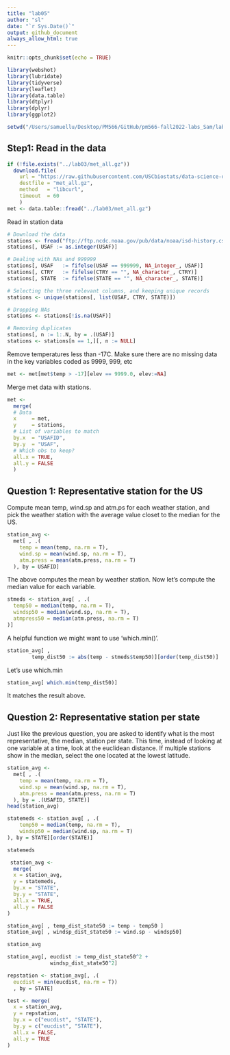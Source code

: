 ```yaml
---
title: "lab05"
author: "sl"
date: "`r Sys.Date()`"
output: github_document
always_allow_html: true
---
```


```r
knitr::opts_chunk$set(echo = TRUE)
```

```r
library(webshot)
library(lubridate)
library(tidyverse)
library(leaflet)
library(data.table)
library(dtplyr)
library(dplyr)
library(ggplot2)
```

```r
setwd("/Users/samuellu/Desktop/PM566/GitHub/pm566-fall2022-labs_Sam/lab05/")
```

## Step1: Read in the data
```r
if (!file.exists("../lab03/met_all.gz"))
  download.file(
    url = "https://raw.githubusercontent.com/USCbiostats/data-science-data/master/02_met/met_all.gz",
    destfile = "met_all.gz",
    method   = "libcurl",
    timeout  = 60
    )
met <- data.table::fread("../lab03/met_all.gz")
```

Read in station data

```r
# Download the data
stations <- fread("ftp://ftp.ncdc.noaa.gov/pub/data/noaa/isd-history.csv")
stations[, USAF := as.integer(USAF)]

# Dealing with NAs and 999999
stations[, USAF   := fifelse(USAF == 999999, NA_integer_, USAF)]
stations[, CTRY   := fifelse(CTRY == "", NA_character_, CTRY)]
stations[, STATE  := fifelse(STATE == "", NA_character_, STATE)]

# Selecting the three relevant columns, and keeping unique records
stations <- unique(stations[, list(USAF, CTRY, STATE)])

# Dropping NAs
stations <- stations[!is.na(USAF)]

# Removing duplicates
stations[, n := 1:.N, by = .(USAF)]
stations <- stations[n == 1,][, n := NULL]
```

Remove temperatures less than -17C. Make sure there are no missing data in the key variables coded as 9999, 999, etc

```r
met <- met[met$temp > -17][elev == 9999.0, elev:=NA]
```

Merge met data with stations.

```r
met <- 
  merge(
  # Data
  x     = met,      
  y     = stations, 
  # List of variables to match
  by.x  = "USAFID",
  by.y  = "USAF", 
  # Which obs to keep?
  all.x = TRUE,      
  all.y = FALSE
  ) 
```

## Question 1: Representative station for the US

Compute mean temp, wind.sp and atm.ps for each weather station, and pick the weather station with the average value closet to the median for the US.

```r
station_avg <-
  met[ , .(
    temp = mean(temp, na.rm = T),
    wind.sp = mean(wind.sp, na.rm = T),
    atm.press = mean(atm.press, na.rm = T)
  ), by = USAFID]
```

The above computes the mean by weather station.
Now let's compute the median value for each variable.

```r
stmeds <- station_avg[ , .(
  temp50 = median(temp, na.rm = T),
  windsp50 = median(wind.sp, na.rm = T),
  atmpress50 = median(atm.press, na.rm = T)
)]
```

A helpful function we might want to use 'which.min()'.

```r
station_avg[ ,
        temp_dist50 := abs(temp - stmeds$temp50)][order(temp_dist50)]

```

Let's use which.min

```r
station_avg[ which.min(temp_dist50)]
```

It matches the result above.

## Question 2: Representative station per state

Just like the previous question, you are asked to identify what is the most representative, the median, station per state. This time, instead of looking at one variable at a time, look at the euclidean distance. If multiple stations show in the median, select the one located at the lowest latitude.

```r
station_avg <-
  met[ , .(
    temp = mean(temp, na.rm = T),
    wind.sp = mean(wind.sp, na.rm = T),
    atm.press = mean(atm.press, na.rm = T)
  ), by = .(USAFID, STATE)]
head(station_avg)
```

```r
statemeds <- station_avg[ , .(
    temp50 = median(temp, na.rm = T),
    windsp50 = median(wind.sp, na.rm = T)
), by = STATE][order(STATE)]

statemeds
```

```r
 station_avg <- 
  merge(
  x = station_avg,
  y = statemeds,
  by.x = "STATE",
  by.y = "STATE",
  all.x = TRUE,
  all.y = FALSE
)

```

```r
station_avg[ , temp_dist_state50 := temp - temp50 ]
station_avg[ , windsp_dist_state50 := wind.sp - windsp50]

station_avg
```

```r
station_avg[, eucdist := temp_dist_state50^2 +
              windsp_dist_state50^2]
```

```r
repstation <- station_avg[, .(
  eucdist = min(eucdist, na.rm = T))
  , by = STATE]

```

```r
test <- merge(
  x = station_avg,
  y = repstation,
  by.x = c("eucdist", "STATE"),
  by.y = c("eucdist", "STATE"),
  all.x = FALSE,
  all.y = TRUE
)
```







